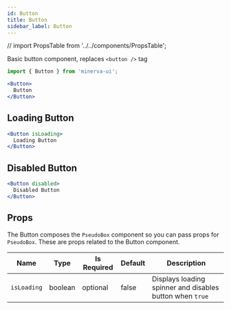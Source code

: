 ```yaml
---
id: Button
title: Button
sidebar_label: Button
---
```


// import PropsTable from '../../components/PropsTable';

Basic button component, replaces `<button />` tag

```js
import { Button } from 'minerva-ui';
```

```jsx live
<Button>
  Button
</Button>
```

## Loading Button

```jsx live
<Button isLoading>
  Loading Button
</Button>
```

## Disabled Button

```jsx live
<Button disabled>
  Disabled Button
</Button>
```

## Props

The Button composes the `PseudoBox` component so you can pass props for
`PseudoBox`. These are props related to the Button component.

|Name|Type|Is Required|Default|Description|
| --- | --- | --- | --- | --- |
| `isLoading` | boolean | optional | false | Displays loading spinner and disables button when `true`|
